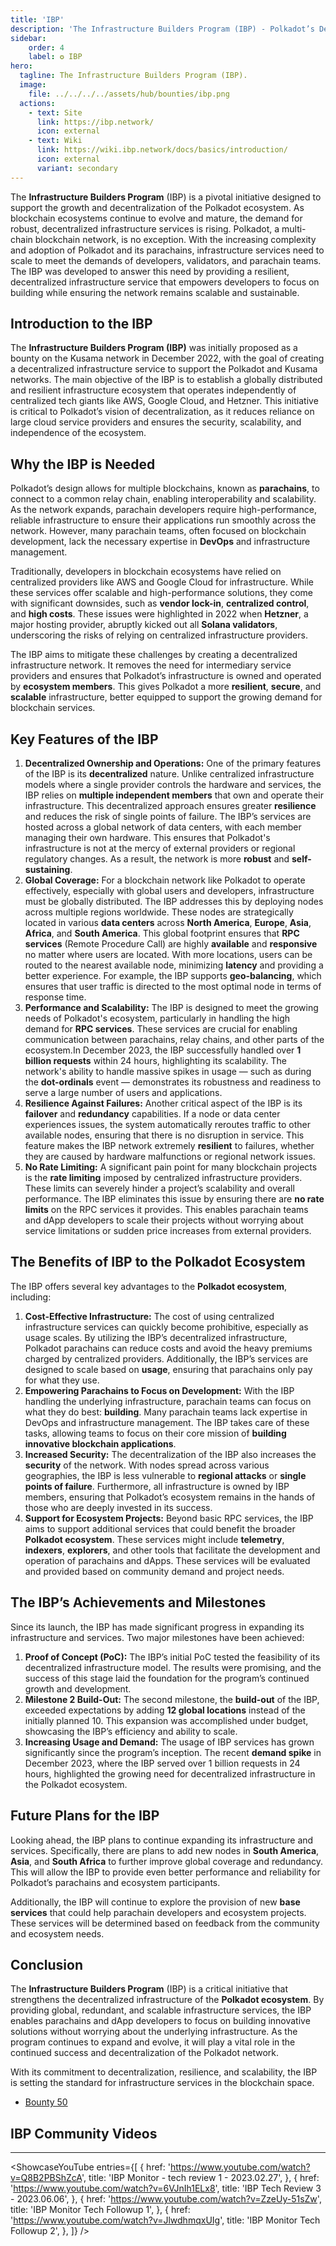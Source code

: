 ```yaml
---
title: 'IBP'
description: 'The Infrastructure Builders Program (IBP) - Polkadot’s Decentralized Infrastructure Initiative'
sidebar:
    order: 4
    label: ✪ IBP
hero:
  tagline: The Infrastructure Builders Program (IBP).
  image: 
    file: ../../../../assets/hub/bounties/ibp.png
  actions:
    - text: Site
      link: https://ibp.network/
      icon: external
    - text: Wiki
      link: https://wiki.ibp.network/docs/basics/introduction/
      icon: external
      variant: secondary
---
```



The **Infrastructure Builders Program** (IBP) is a pivotal initiative designed to support the growth and decentralization of the Polkadot ecosystem. As blockchain ecosystems continue to evolve and mature, the demand for robust, decentralized infrastructure services is rising. Polkadot, a multi-chain blockchain network, is no exception. With the increasing complexity and adoption of Polkadot and its parachains, infrastructure services need to scale to meet the demands of developers, validators, and parachain teams. The IBP was developed to answer this need by providing a resilient, decentralized infrastructure service that empowers developers to focus on building while ensuring the network remains scalable and sustainable.

## Introduction to the IBP
The **Infrastructure Builders Program (IBP)** was initially proposed as a bounty on the Kusama network in December 2022, with the goal of creating a decentralized infrastructure service to support the Polkadot and Kusama networks. The main objective of the IBP is to establish a globally distributed and resilient infrastructure ecosystem that operates independently of centralized tech giants like AWS, Google Cloud, and Hetzner. This initiative is critical to Polkadot’s vision of decentralization, as it reduces reliance on large cloud service providers and ensures the security, scalability, and independence of the ecosystem.

## Why the IBP is Needed
Polkadot’s design allows for multiple blockchains, known as **parachains**, to connect to a common relay chain, enabling interoperability and scalability. As the network expands, parachain developers require high-performance, reliable infrastructure to ensure their applications run smoothly across the network. However, many parachain teams, often focused on blockchain development, lack the necessary expertise in **DevOps** and infrastructure management.

Traditionally, developers in blockchain ecosystems have relied on centralized providers like AWS and Google Cloud for infrastructure. While these services offer scalable and high-performance solutions, they come with significant downsides, such as **vendor lock-in**, **centralized control**, and **high costs**. These issues were highlighted in 2022 when **Hetzner**, a major hosting provider, abruptly kicked out all **Solana validators**, underscoring the risks of relying on centralized infrastructure providers.

The IBP aims to mitigate these challenges by creating a decentralized infrastructure network. It removes the need for intermediary service providers and ensures that Polkadot’s infrastructure is owned and operated by **ecosystem members**. This gives Polkadot a more **resilient**, **secure**, and **scalable** infrastructure, better equipped to support the growing demand for blockchain services.

## Key Features of the IBP
1. **Decentralized Ownership and Operations:** One of the primary features of the IBP is its **decentralized** nature. Unlike centralized infrastructure models where a single provider controls the hardware and services, the IBP relies on **multiple independent members** that own and operate their infrastructure. This decentralized approach ensures greater **resilience** and reduces the risk of single points of failure. The IBP’s services are hosted across a global network of data centers, with each member managing their own hardware. This ensures that Polkadot's infrastructure is not at the mercy of external providers or regional regulatory changes. As a result, the network is more **robust** and **self-sustaining**.
2. **Global Coverage:** For a blockchain network like Polkadot to operate effectively, especially with global users and developers, infrastructure must be globally distributed. The IBP addresses this by deploying nodes across multiple regions worldwide. These nodes are strategically located in various **data centers** across **North America**, **Europe**, **Asia**, **Africa**, and **South America**. This global footprint ensures that **RPC services** (Remote Procedure Call) are highly **available** and **responsive** no matter where users are located.
With more locations, users can be routed to the nearest available node, minimizing **latency** and providing a better experience. For example, the IBP supports **geo-balancing**, which ensures that user traffic is directed to the most optimal node in terms of response time.
3. **Performance and Scalability:** The IBP is designed to meet the growing needs of Polkadot's ecosystem, particularly in handling the high demand for **RPC services**. These services are crucial for enabling communication between parachains, relay chains, and other parts of the ecosystem.In December 2023, the IBP successfully handled over **1 billion requests** within 24 hours, highlighting its scalability. The network's ability to handle massive spikes in usage — such as during the **dot-ordinals** event — demonstrates its robustness and readiness to serve a large number of users and applications.
4. **Resilience Against Failures:** Another critical aspect of the IBP is its **failover** and **redundancy** capabilities. If a node or data center experiences issues, the system automatically reroutes traffic to other available nodes, ensuring that there is no disruption in service. This feature makes the IBP network extremely **resilient** to failures, whether they are caused by hardware malfunctions or regional network issues.
5. **No Rate Limiting:** A significant pain point for many blockchain projects is the **rate limiting** imposed by centralized infrastructure providers. These limits can severely hinder a project’s scalability and overall performance. The IBP eliminates this issue by ensuring there are **no rate limits** on the RPC services it provides. This enables parachain teams and dApp developers to scale their projects without worrying about service limitations or sudden price increases from external providers.

## The Benefits of IBP to the Polkadot Ecosystem
The IBP offers several key advantages to the **Polkadot ecosystem**, including:
1. **Cost-Effective Infrastructure:** The cost of using centralized infrastructure services can quickly become prohibitive, especially as usage scales. By utilizing the IBP’s decentralized infrastructure, Polkadot parachains can reduce costs and avoid the heavy premiums charged by centralized providers. Additionally, the IBP’s services are designed to scale based on **usage**, ensuring that parachains only pay for what they use.
2. **Empowering Parachains to Focus on Development:** With the IBP handling the underlying infrastructure, parachain teams can focus on what they do best: **building**. Many parachain teams lack expertise in DevOps and infrastructure management. The IBP takes care of these tasks, allowing teams to focus on their core mission of **building innovative blockchain applications**.
3. **Increased Security:** The decentralization of the IBP also increases the **security** of the network. With nodes spread across various geographies, the IBP is less vulnerable to **regional attacks** or **single points of failure**. Furthermore, all infrastructure is owned by IBP members, ensuring that Polkadot’s ecosystem remains in the hands of those who are deeply invested in its success.
4. **Support for Ecosystem Projects:** Beyond basic RPC services, the IBP aims to support additional services that could benefit the broader **Polkadot ecosystem**. These services might include **telemetry**, **indexers**, **explorers**, and other tools that facilitate the development and operation of parachains and dApps. These services will be evaluated and provided based on community demand and project needs.

## The IBP’s Achievements and Milestones
Since its launch, the IBP has made significant progress in expanding its infrastructure and services. Two major milestones have been achieved:
1. **Proof of Concept (PoC):** The IBP’s initial PoC tested the feasibility of its decentralized infrastructure model. The results were promising, and the success of this stage laid the foundation for the program’s continued growth and development.
2. **Milestone 2 Build-Out:** The second milestone, the **build-out** of the IBP, exceeded expectations by adding **12 global locations** instead of the initially planned 10. This expansion was accomplished under budget, showcasing the IBP’s efficiency and ability to scale.
3. **Increasing Usage and Demand:** The usage of IBP services has grown significantly since the program’s inception. The recent **demand spike** in December 2023, where the IBP served over 1 billion requests in 24 hours, highlighted the growing need for decentralized infrastructure in the Polkadot ecosystem. 

## Future Plans for the IBP
Looking ahead, the IBP plans to continue expanding its infrastructure and services. Specifically, there are plans to add new nodes in **South America**, **Asia**, and **South Africa** to further improve global coverage and redundancy. This will allow the IBP to provide even better performance and reliability for Polkadot’s parachains and ecosystem participants.

Additionally, the IBP will continue to explore the provision of new **base services** that could help parachain developers and ecosystem projects. These services will be determined based on feedback from the community and ecosystem needs.

## Conclusion
The **Infrastructure Builders Program** (IBP) is a critical initiative that strengthens the decentralized infrastructure of the **Polkadot ecosystem**. By providing global, redundant, and scalable infrastructure services, the IBP enables parachains and dApp developers to focus on building innovative solutions without worrying about the underlying infrastructure. As the program continues to expand and evolve, it will play a vital role in the continued success and decentralization of the Polkadot network.

With its commitment to decentralization, resilience, and scalability, the IBP is setting the standard for infrastructure services in the blockchain space.

- [Bounty 50](https://polkadot.subsquare.io/treasury/bounties/50)



## IBP Community Videos
------------
<ShowcaseYouTube
  entries={[
       {
      href: 'https://www.youtube.com/watch?v=Q8B2PBShZcA',
      title: 'IBP Monitor - tech review 1 - 2023.02.27',
          },
      {
      href: 'https://www.youtube.com/watch?v=6VJnIh1ELx8',
      title: 'IBP Tech Review 3 - 2023.06.06',
          },
                        {
      href: 'https://www.youtube.com/watch?v=ZzeUy-51sZw',
      title: 'IBP Monitor Tech Followup 1',
          },
              {
      href: 'https://www.youtube.com/watch?v=JlwdhmqxUIg',
      title: 'IBP Monitor Tech Followup 2',
          },
  ]} />